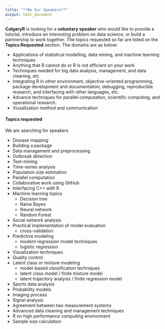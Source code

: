 ```yaml
---
title: "**Be Our Speakers**"
output: html_document
---
```


**CalgaryR** is looking for a **voluntary speaker** who would like to provide a tutorial, introduce an interesting problem on data science, or build a partnership to work together.   The topics requested so far are listed on the **Topics Requested** section.  The domains are as below:  

* Applications of statistical modelling, data mining, and machine learning techniques
* Anything that R cannot do or R is not efficient on your work
* Techniques needed for big data analysis, management, and data cleaning, etc 
* Integrating R in other environment, objective-oriented programming, package development and documentation, debugging, reproducible research, and interfacing with other languages, etc. 
* Advance techniques for parallel computation, scientific computing, and operational research. 
* Viusalization method and communication 



#### **Topics requested**
We are searching for speakers 

+ Disease mapping 
+ Building a package 
+ Data management and preprocessing 
+ Outbreak detection 
+ Text-mining 
+ Time-series analysis 
+ Population size estimation 
+ Parallel computation 
+ Collaborative work using GitHub 
+ Interfacing C++ with R 
+ Machine learning topics 
    + Decision tree 
    + Naive Bayes 
    + Neural network 
    + Random Forest 
+ Social network analysis 
+ Practical implementation of model evaluation 
    + cross-validation 
+ Predictive modeling 
    + modern regression model techniques 
    + logistic regression 
+ Visualization techniques 
+ Quality control 
+ Latent class or mixture modeling 
    + model-based classification techniques 
    + latent class model / finite mixture model
    + latent trajectory analysis / finite regression model 
+ Sports data analysis 
+ Probability models 
+ Imaging process 
+ Signal analysis 
+ Agreement between two measurement systems 
+ Advanced data cleaning and management techniques 
+ R on high performance computing environment 
+ Sample size calculation 

